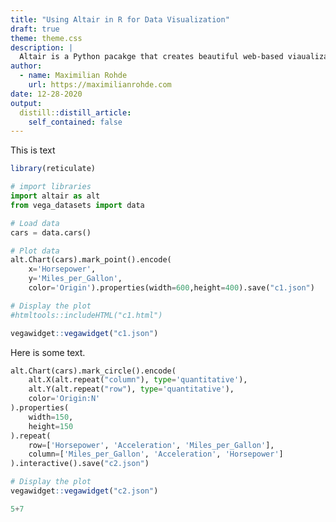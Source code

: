 ```yaml
---
title: "Using Altair in R for Data Visualization"
draft: true
theme: theme.css
description: |
  Altair is a Python pacakge that creates beautiful web-based viaualizations using the Vega-Lite library. I show my workflow for using Altair in R.
author:
  - name: Maximilian Rohde
    url: https://maximilianrohde.com
date: 12-28-2020
output:
  distill::distill_article:
    self_contained: false
---
```


This is text


```r
library(reticulate)
```

```python
# import libraries
import altair as alt
from vega_datasets import data
```

```python
# Load data
cars = data.cars()

# Plot data
alt.Chart(cars).mark_point().encode(
    x='Horsepower',
    y='Miles_per_Gallon',
    color='Origin').properties(width=600,height=400).save("c1.json")
```

```r
# Display the plot
#htmltools::includeHTML("c1.html")

vegawidget::vegawidget("c1.json")
```

Here is some text.

```python
alt.Chart(cars).mark_circle().encode(
    alt.X(alt.repeat("column"), type='quantitative'),
    alt.Y(alt.repeat("row"), type='quantitative'),
    color='Origin:N'
).properties(
    width=150,
    height=150
).repeat(
    row=['Horsepower', 'Acceleration', 'Miles_per_Gallon'],
    column=['Miles_per_Gallon', 'Acceleration', 'Horsepower']
).interactive().save("c2.json")
```

```r
# Display the plot
vegawidget::vegawidget("c2.json")
```

```julia
5+7
```
